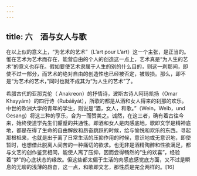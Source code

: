 ```yaml
---
---
---
```

title: 六　酒与女人与歌
---



在以上似的意义上，“为艺术的艺术”（L’art pour L’art）这一个主张，是正当的。惟在艺术为艺术而存在，能营自由的个人的创造这一点上，艺术真是“为人生的艺术”的意义也存在。假如要使艺术隶属于人生的别的什么目的，则这一刹那间，即使不过一部分，而艺术的绝对自由的创造性也已经被否定，被毁损。那么，即不是“为艺术的艺术，”同时也就不成其为“为人生的艺术”了。

希腊古代的亚那克伦（ Anakreon）的抒情诗，波斯古诗人阿玛凯扬（Omar Khayyám）的四行诗（Rubáiiyát），所歌的都是从酒和女人得来的刹那的欢乐。中世的欧洲大学的青年的学生，则说是“酒，女人，和歌。”（Wein，Weib，und Gesang）将这三种的享乐，合为一而赞美之。诚然，在这三者，确有着古往今来，始终使道学先生们颦蹙的共通性。即酒和女人是肉感底地，歌即文学是精神底地，都是在得了生命的自由解放和昂奋跳跃的时候，给与愉悦和欢乐的东西。寻起那根柢来，也就是出于离了日常生活的压抑作用的时候，意识地或无意识地，即使暂时，也想借此脱离人间苦的一种痛切的欲求。也无非是酒精陶醉和性欲满足，都与文艺的创作鉴赏相同，能使人离了压抑，因而尝得畅然的“生的欢喜”，经验着“梦”的心底状态的缘故。但这些都太偏于生活的肉感底感觉底方面，又不过是瞬息的无聊的浅薄的昂奋，这一点，和歌即文艺，那性质是完全两样的。[16]
